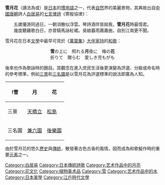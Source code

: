 {{unreferenced|time=2013-12-07T18:20:59+00:00}}
'''雪月花'''（讀法為{{lang|ja|せつげつか}}或{{lang|ja|せつげっか}}）是[[日本|日本]]的[[慣用語|慣用語]]之一，代表[[自然|自然]]界的美麗景物，其典故出自[[中國|中國]][[唐朝|唐朝]]詩人[[白居易|白居易]]的[[七言律詩|七言律詩]]《寄殷協律》：
{{SquoteH|w=65%|bg=#EEEECC|bc=#EAE4C2}}<div style="text-align: center;">五歲優游同過日，一朝消散似浮雲。琴詩酒伴皆拋我，'''雪月花'''時最憶君。<br />幾度聽雞歌白日，亦曾騎馬詠紅裙。吳娘暮雨蕭蕭曲，自別江南更不聞。</div>{{SquoteF}}
雪月花在日本[[文學|文學]]中最早可見於《[[萬葉集|萬葉集]]》[[大伴家持|大伴家持]]的[[和歌|和歌]]：
{{SquoteH|w=45%|bg=#EEEECC|bc=#EAE4C2}}<div style="text-align: center" lang=ja>'''雪'''の上に　照れる'''月'''夜に　梅の'''花'''<br />折りて　贈らむ　愛しき児もがも</div>{{SquoteF}}
後來也作為歌詠時的題目。其觀念在進入庶民生活後更演變為評選、分級或命名時的參考標準，例如[[日本三景|三景]]和[[日本三名園|三名園]]是以雪月花為評選標準的說法即廣為人知。
{| class=wikitable align=center
!!!雪!!月!!花
|-
!三景
|[[天橋立|天橋立]]||[[松島|松島]]||[[宮島|宮島]]
|-
!三名園
|[[兼六園|兼六園]]||[[後樂園|後樂園]]||[[偕樂園|偕樂園]]
|}
由於雪月花的悠久[[歷史|歷史]]與[[傳統|傳統]]，散發著古色古香的風情，因而成為和歌擬作時的重要[[元素|元素]]之一。

[[Category:白居易|Category:白居易]]
[[Category:日本傳統詩歌|Category:日本傳統詩歌]]
[[Category:艺术作品中的月亮|Category:艺术作品中的月亮]]
[[Category:花文化|Category:花文化]]
[[Category:植物美术品|Category:植物美术品]]
[[Category:雪|Category:雪]]
[[Category:艺术作品中的水|Category:艺术作品中的水]]
[[Category:日本美學|Category:日本美學]]
[[Category:江戶時代文學|Category:江戶時代文學]]